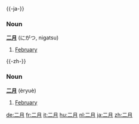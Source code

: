 {{-ja-}}
=== Noun ===
'''[[二]][[月]]''' (にがつ, nigatsu)

# [[February]]

{{-zh-}}
=== Noun ===
'''[[二]][[月]]''' (èryuè)

# [[February]]

[[de:二月]]
[[fr:二月]]
[[it:二月]]
[[hu:二月]]
[[nl:二月]]
[[ja:二月]]
[[zh:二月]]
